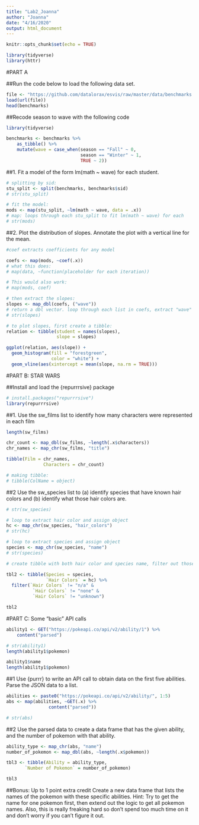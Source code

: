 ```yaml
---
title: "Lab2_Joanna"
author: "Joanna"
date: "4/16/2020"
output: html_document
---
```


```r
knitr::opts_chunk$set(echo = TRUE)

library(tidyverse)
library(httr)

```

#PART A

##Run the code below to load the following data set.
```r

file <- "https://github.com/datalorax/esvis/raw/master/data/benchmarks.rda"
load(url(file))
head(benchmarks)

```

##Recode season to wave with the following code
```r

library(tidyverse)

benchmarks <- benchmarks %>%
    as_tibble() %>%
    mutate(wave = case_when(season == "Fall" ~ 0,
                            season == "Winter" ~ 1,
                            TRUE ~ 2))

```

##1. Fit a model of the form lm(math ~ wave) for each student.
```r

# splitting by sid:
stu_split <- split(benchmarks, benchmarks$sid)
# str(stu_split)

# fit the model:
mods <- map(stu_split, ~lm(math ~ wave, data = .x))
# map: loops through each stu_split to fit lm(math ~ wave) for each
# str(mods)

```

##2. Plot the distribution of slopes. Annotate the plot with a vertical line for the mean.
```r

#coef extracts coefficients for any model

coefs <- map(mods, ~coef(.x))
# what this does: 
# map(data, ~function(placeholder for each iteration))

# This would also work: 
# map(mods, coef)

# then extract the slopes:  
slopes <- map_dbl(coefs, ("wave"))
# return a dbl vector. loop through each list in coefs, extract "wave"
# str(slopes)

# to plot slopes, first create a tibble: 
relation <- tibble(student = names(slopes),
                   slope = slopes)

ggplot(relation, aes(slope)) +
  geom_histogram(fill = "forestgreen",
                 color = "white") +
  geom_vline(aes(xintercept = mean(slope, na.rm = TRUE)))

```

#PART B: STAR WARS

##Install and load the {repurrrsive} package
```r

# install.packages("repurrrsive")
library(repurrrsive)
```

##1. Use the sw_films list to identify how many characters were represented in each film


```r

length(sw_films)

chr_count <- map_dbl(sw_films, ~length(.x$characters))
chr_names <- map_chr(sw_films, "title")

tibble(Film = chr_names,
              Characters = chr_count)

# making tibble: 
# tibble(ColName = object)

```

##2 Use the sw_species list to (a) identify species that have known hair colors and (b) identify what those hair colors are.
```r

# str(sw_species)

# loop to extract hair color and assign object
hc <- map_chr(sw_species, "hair_colors")
# str(hc)

# loop to extract species and assign object 
species <- map_chr(sw_species, "name")
# str(species)

# create tibble with both hair color and species name, filter out those with unknown hair color: 

tbl2 <- tibble(Species = species,
               `Hair Colors` = hc) %>% 
  filter(`Hair Colors` != "n/a" &
          `Hair Colors` != "none" & 
          `Hair Colors` != "unknown")

tbl2

```

#PART C: Some "basic" API calls
```r

ability1 <- GET("https://pokeapi.co/api/v2/ability/1") %>%
    content("parsed") 

# str(ability1)
length(ability1$pokemon)

ability1$name
length(ability1$pokemon)

```

##1 Use {purrr} to write an API call to obtain data on the first five abilities. Parse the JSON data to a list.

```r

abilities <- paste0("https://pokeapi.co/api/v2/ability/", 1:5)
abs <- map(abilities, ~GET(.x) %>% 
                content("parsed"))

# str(abs)

```
##2 Use the parsed data to create a data frame that has the given ability, and the number of pokemon with that ability.

```r

ability_type <- map_chr(abs, "name")
number_of_pokemon <- map_dbl(abs, ~length(.x$pokemon))

tbl3 <- tibble(Ability = ability_type,
       `Number of Pokemon` = number_of_pokemon)

tbl3
```

##Bonus: Up to 1 point extra credit
Create a new data frame that lists the names of the pokemon with these specific abilities.
Hint: Try to get the name for one pokemon first, then extend out the logic to get all pokemon names. Also, this is really freaking hard so don’t spend too much time on it and don’t worry if you can’t figure it out.

```r


```


